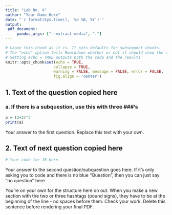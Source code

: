 ```yaml
---
title: "Lab No. X"
author: "Your Name Here"
date: "`r format(Sys.time(), '%d %B, %Y')`"
output: 
 pdf_document:
     pandoc_args: ["--extract-media", "."]
---
```



```r
# Leave this chunk as it is. It sets defaults for subsequent chunks.
# The "echo" option tells Rmarkdown whether or not it should show the code in the chunk.
# Setting echo = TRUE outputs both the code and the results
knitr::opts_chunk$set(echo = TRUE,
                     collapse = TRUE,
                     warning = FALSE, message = FALSE, error = FALSE,
                     fig.align = 'center')
```





## 1. Text of the question copied here

### a. If there is a subquestion, use this with three ###'s 


```r
a = (2+2)^2
print(a)
```

Your answer to the first question. Replace this text with your own. 


## 2. Text of next question copied here

```r
# Your code for 1B here.
```

Your answer to the second question/subquestion goes here. If it's only asking you to code and there is no blue "Question", then you can just say "no question" here.



You're on your own for the structure here on out. When you make a new section with the two or three hashtags (pound signs), they have to be at the beginning of the line - no spaces before them. Check your work. Delete this sentence before rendering your final PDF.
